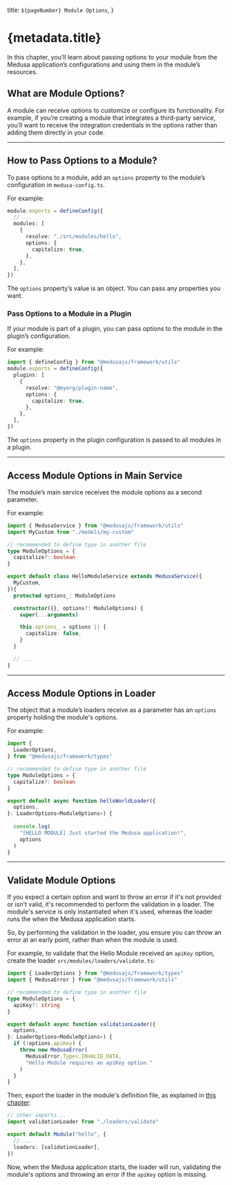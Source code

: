   title: `${pageNumber} Module Options`,
}

# {metadata.title}

In this chapter, you’ll learn about passing options to your module from the Medusa application’s configurations and using them in the module’s resources.

## What are Module Options?

A module can receive options to customize or configure its functionality. For example, if you’re creating a module that integrates a third-party service, you’ll want to receive the integration credentials in the options rather than adding them directly in your code.

---

## How to Pass Options to a Module?

To pass options to a module, add an `options` property to the module’s configuration in `medusa-config.ts`.

For example:

```ts title="medusa-config.ts"
module.exports = defineConfig({
  // ...
  modules: [
    {
      resolve: "./src/modules/hello",
      options: {
        capitalize: true,
      },
    },
  ],
})
```

The `options` property’s value is an object. You can pass any properties you want.

### Pass Options to a Module in a Plugin

If your module is part of a plugin, you can pass options to the module in the plugin’s configuration.

For example:

```ts title="medusa-config.ts"
import { defineConfig } from "@medusajs/framework/utils"
module.exports = defineConfig({
  plugins: [
    {
      resolve: "@myorg/plugin-name",
      options: {
        capitalize: true,
      },
    },
  ],
})
```

The `options` property in the plugin configuration is passed to all modules in a plugin.

---

## Access Module Options in Main Service

The module’s main service receives the module options as a second parameter.

For example:

```ts title="src/modules/hello/service.ts" highlights={[["12"], ["14", "options?: ModuleOptions"], ["17"], ["18"], ["19"]]}
import { MedusaService } from "@medusajs/framework/utils"
import MyCustom from "./models/my-custom"

// recommended to define type in another file
type ModuleOptions = {
  capitalize?: boolean
}

export default class HelloModuleService extends MedusaService({
  MyCustom,
}){
  protected options_: ModuleOptions

  constructor({}, options?: ModuleOptions) {
    super(...arguments)

    this.options_ = options || {
      capitalize: false,
    }
  }

  // ...
}
```

---

## Access Module Options in Loader

The object that a module’s loaders receive as a parameter has an `options` property holding the module's options.

For example:

```ts title="src/modules/hello/loaders/hello-world.ts" highlights={[["11"], ["12", "ModuleOptions", "The type of expected module options."], ["16"]]}
import {
  LoaderOptions,
} from "@medusajs/framework/types"

// recommended to define type in another file
type ModuleOptions = {
  capitalize?: boolean
}

export default async function helloWorldLoader({
  options,
}: LoaderOptions<ModuleOptions>) {
  
  console.log(
    "[HELLO MODULE] Just started the Medusa application!",
    options
  )
}
```

---

## Validate Module Options

If you expect a certain option and want to throw an error if it's not provided or isn't valid, it's recommended to perform the validation in a loader. The module's service is only instantiated when it's used, whereas the loader runs the when the Medusa application starts.

So, by performing the validation in the loader, you ensure you can throw an error at an early point, rather than when the module is used.

For example, to validate that the Hello Module received an `apiKey` option, create the loader `src/modules/loaders/validate.ts`:

```ts title="src/modules/hello/loaders/validate.ts" 
import { LoaderOptions } from "@medusajs/framework/types"
import { MedusaError } from "@medusajs/framework/utils"

// recommended to define type in another file
type ModuleOptions = {
  apiKey?: string
}

export default async function validationLoader({
  options,
}: LoaderOptions<ModuleOptions>) {
  if (!options.apiKey) {
    throw new MedusaError(
      MedusaError.Types.INVALID_DATA,
      "Hello Module requires an apiKey option."
    )
  }
}
```

Then, export the loader in the module's definition file, as explained in [this chapter](../loaders/page.mdx):

```ts title="src/modules/hello/index.ts"
// other imports...
import validationLoader from "./loaders/validate"

export default Module("hello", {
  // ...
  loaders: [validationLoader],
})
```

Now, when the Medusa application starts, the loader will run, validating the module's options and throwing an error if the `apiKey` option is missing.
